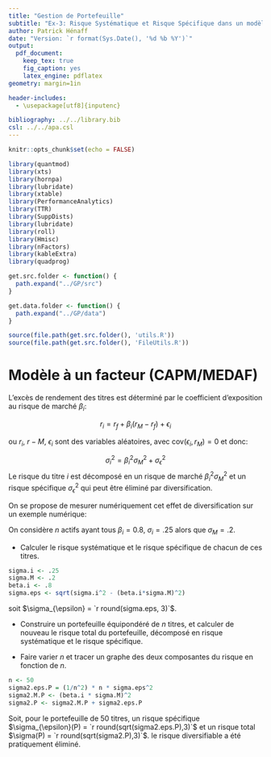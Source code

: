 ```yaml
---
title: "Gestion de Portefeuille"
subtitle: "Ex-3: Risque Systématique et Risque Spécifique dans un modèle à un facteur"
author: Patrick Hénaff
date: "Version: `r format(Sys.Date(), '%d %b %Y')`"
output:
  pdf_document:
    keep_tex: true
    fig_caption: yes
    latex_engine: pdflatex
geometry: margin=1in

header-includes:
  - \usepackage[utf8]{inputenc}

bibliography: ../../library.bib
csl: ../../apa.csl
---
```


```r
knitr::opts_chunk$set(echo = FALSE)
```

```r
library(quantmod)
library(xts)
library(hornpa)
library(lubridate)
library(xtable)
library(PerformanceAnalytics)
library(TTR)
library(SuppDists)
library(lubridate)
library(roll)
library(Hmisc)
library(nFactors)
library(kableExtra)
library(quadprog)

get.src.folder <- function() {
  path.expand("../GP/src")
}

get.data.folder <- function() {
  path.expand("../GP/data")
}

source(file.path(get.src.folder(), 'utils.R'))
source(file.path(get.src.folder(), 'FileUtils.R'))
```

# Modèle à un facteur (CAPM/MEDAF)

L'excès de rendement des titres est déterminé par le coefficient d'exposition au risque de marché $\beta_i$:

$$
r_i = r_f + \beta_i(r_M - r_f) + \epsilon_i
$$

ou $r_i$, $r-M$, $\epsilon_i$ sont des variables aléatoires, avec $\mathrm{cov}(\epsilon_i, r_M)=0$ et donc:

$$
\sigma_i^2 = \beta_i^2 \sigma_M^2 + \sigma^2_{\epsilon}
$$
Le risque du titre $i$ est décomposé en un risque de marché $\beta_i^2 \sigma_M^2$ et un risque spécifique $\sigma^2_{\epsilon}$ qui peut être éliminé par diversification.

On se propose de mesurer numériquement cet effet de diversification sur un exemple numérique:

On considère $n$ actifs ayant tous $\beta_i = 0.8$, $\sigma_i = .25$ alors que $\sigma_M=.2$.

+ Calculer le risque systématique et le risque spécifique de chacun de ces titres.

```r
sigma.i <- .25
sigma.M <- .2
beta.i <- .8
sigma.eps <- sqrt(sigma.i^2 - (beta.i*sigma.M)^2)
```

soit 
$\sigma_{\epsilon} =  `r round(sigma.eps, 3)`$.

+ Construire un portefeuille équipondéré de $n$ titres, et calculer de nouveau le risque total du portefeuille, décomposé en risque systématique et le risque spécifique.

+ Faire varier $n$ et tracer un graphe des deux composantes du risque en fonction de $n$.

```r
n <- 50
sigma2.eps.P = (1/n^2) * n * sigma.eps^2
sigma2.M.P <- (beta.i * sigma.M)^2
sigma2.P <- sigma2.M.P + sigma2.eps.P
```

Soit, pour le portefeuille de 50 titres, un risque spécifique $\sigma_{\epsilon}(P) = `r round(sqrt(sigma2.eps.P),3)`$ 
et un risque total $\sigma(P) = `r round(sqrt(sigma2.P),3)`$. le risque diversifiable a été pratiquement éliminé.
